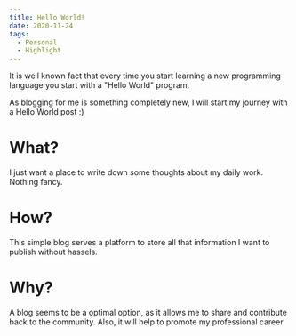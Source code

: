 ```yaml
---
title: Hello World!
date: 2020-11-24
tags:
  - Personal
  - Highlight
---
```


It is well known fact that every time you start learning a new programming language you start with a "Hello World" program.

As blogging for me is something completely new, I will start my journey with a Hello World post :)

What?
=====

I just want a place to write down some thoughts about my daily work. Nothing fancy.

How?
====

This simple blog serves a platform to store all that information I want to publish without hassels.

Why?
====

A blog seems to be a optimal option, as it allows me to share and contribute back to the community. Also, it will help to promote my professional career.